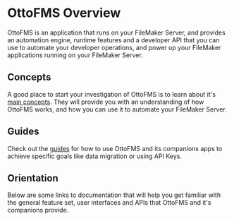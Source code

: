 
# OttoFMS Overview

OttoFMS is an application that runs on your FileMaker Server, and provides an automation engine, runtime features and a developer API that you can use to automate your developer operations, and power up your FileMaker applications running on your FileMaker Server.

## Concepts

A good place to start your investigation of OttoFMS is to learn about it's [main concepts](/concepts). They will provide you with an understanding of how OttoFMS works, and how you can use it to automate your FileMaker Server.

## Guides

Check out the [guides](/guides) for how to use OttoFMS and its companions apps to achieve specific goals like data migration or using API Keys.

## Orientation

Below are some links to documentation that will help you get familiar with the general feature set, user interfaces and APIs that OttoFMS and it's companions provide.

<Cards>
<Card title="Managing OttoFMS" href="/managing-OttoFMS" />
<Card title="Web Console" href="/otto-console" />
<Card title="Developer API" href="/apidoc" />
<Card title="Version History" href="/OttoFMS-changelog" />
<Card title="Known Issues" href="/known-issues" />

</Cards>
